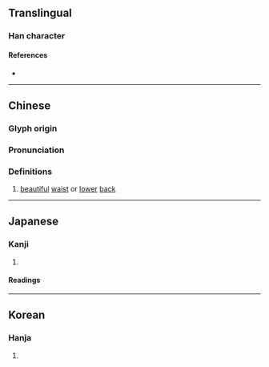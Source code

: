 {{character info/new}}
==Translingual==

===Han character===
{{Han char|rn=38|rad=女|as=11|sn=14|four=56404|canj=QUV|ids=⿱規女}}

====References====
* {{Han ref|kx=0270.030|dkj=06658|dj=0537.290|hdz=21075.030|uh=5AE2|ud=23266|bh=E174|bd=57716}}

----

==Chinese==
{{zh-forms|s=𫰹}}

===Glyph origin===
{{Han etym}}

===Pronunciation===
{{zh-pron
|m=guī
|c=kwai1
|mn=kui/kúi
|mc=y
|oc=y
|cat=n
}}

===Definitions===
{{zh-hanzi}}

# [[beautiful]] [[waist]] or [[lower]] [[back]]

----

==Japanese==

===Kanji===
{{ja-kanji|grade=|rs=女11}}

# {{rfdef|ja|sort=女11}}

====Readings====
{{ja-readings|on=[[き]] (ki), [[い]] (i), [[ぎ]] (gi), [[し]] (shi), [[けん]] (ken), [[げん]] (gen)|kun=[[あきらか]] (akiraka), [[しなやか]] (shinayaka), [[たおやか]] (taoyaka)}}

----

==Korean==

===Hanja===
{{ko-hanja|hangeul=규|rv=gyu|mr=kyu}}

# {{rfdef|ko|sort=女11}}
